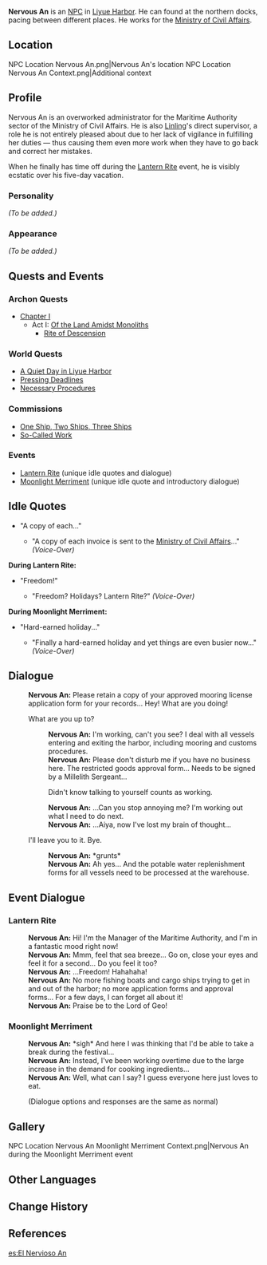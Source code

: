 {{Meta
<!-- REMOVE THIS TEMPLATE AFTER ADDING MISSING INFO -->
|missing_NPC_profile  = yes
}}
{{Character Infobox
|image            = NPC Nervous An.png
|region           = Liyue
|affiliation      = Ministry of Civil Affairs
|title            = Administrator, Maritime Authority
|type             = NPC
|voiceEN          = [https://www.brandonwincklervoice.com/ Brandon Winckler]<ref>Brandon Winckler: [https://6cfcd0e2-8353-403a-a663-fca4b6e4b32d.filesusr.com/ugd/96d6e0_510f87f1c193464181e62bec82f3e7c2.pdf EN VA's Resume]</ref>
}}
'''Nervous An''' is an [[NPC]] in [[Liyue Harbor]]. He can found at the northern docks, pacing between different places. He works for the [[Ministry of Civil Affairs]].

==Location==
<gallery hideaddbutton="true" captionalign="center">
NPC Location Nervous An.png|Nervous An's location
NPC Location Nervous An Context.png|Additional context
</gallery>

==Profile==
<!-- detailed story/lore information goes here -->
Nervous An is an overworked administrator for the Maritime Authority sector of the Ministry of Civil Affairs. He is also [[Linling]]'s direct supervisor, a role he is not entirely pleased about due to her lack of vigilance in fulfilling her duties &mdash; thus causing them even more work when they have to go back and correct her mistakes.

When he finally has time off during the [[Lantern Rite]] event, he is visibly ecstatic over his five-day vacation.

===Personality===
''(To be added.)''

===Appearance===
''(To be added.)''

==Quests and Events==
===Archon Quests===
* [[Chapter I]]
** Act I: [[Of the Land Amidst Monoliths]]
*** [[Rite of Descension]]

===World Quests===
*[[A Quiet Day in Liyue Harbor]]
*[[Pressing Deadlines]]
*[[Necessary Procedures]]

===Commissions===
*[[One Ship, Two Ships, Three Ships]]
*[[So-Called Work]]

===Events===
* [[Lantern Rite]] (unique idle quotes and dialogue)
* [[Moonlight Merriment]] (unique idle quote and introductory dialogue)

==Idle Quotes==
*"A copy of each..."
**{{A|VO Nervous An 01.ogg}} "A copy of each invoice is sent to the [[Ministry of Civil Affairs]]..." ''(Voice-Over)''

'''During Lantern Rite:'''
*"Freedom!"
**{{A|VO Nervous An 01 (Lantern Rite).ogg}} "Freedom? Holidays? Lantern Rite?" ''(Voice-Over)''

'''During Moonlight Merriment:'''
*"Hard-earned holiday..."
** {{A|VO Nervous An 01 (Moonlight Merriment).ogg}} "Finally a hard-earned holiday and yet things are even busier now..." ''(Voice-Over)''

==Dialogue==
{{Dialogue start}}
:'''Nervous An:''' Please retain a copy of your approved mooring license application form for your records... Hey! What are you doing!
:{{DIcon}} What are you up to?
::'''Nervous An:''' I'm working, can't you see? I deal with all vessels entering and exiting the harbor, including mooring and customs procedures.
::'''Nervous An:''' Please don't disturb me if you have no business here. The restricted goods approval form... Needs to be signed by a Millelith Sergeant...
::{{DIcon}} Didn't know talking to yourself counts as working.
::'''Nervous An:''' ...Can you stop annoying me? I'm working out what I need to do next.
::'''Nervous An:''' ...Aiya, now I've lost my brain of thought...
:{{DIcon}} I'll leave you to it. Bye.
::'''Nervous An:''' *grunts*
::'''Nervous An:''' Ah yes... And the potable water replenishment forms for all vessels need to be processed at the warehouse.
{{Dialogue end}}

==Event Dialogue==
===Lantern Rite===
{{Dialogue start}}
:'''Nervous An:''' Hi! I'm the Manager of the Maritime Authority, and I'm in a fantastic mood right now!
:'''Nervous An:''' Mmm, feel that sea breeze... Go on, close your eyes and feel it for a second... Do you feel it too?
:'''Nervous An:''' ...Freedom! Hahahaha!
:'''Nervous An:''' No more fishing boats and cargo ships trying to get in and out of the harbor; no more application forms and approval forms... For a few days, I can forget all about it!
:'''Nervous An:''' Praise be to the Lord of Geo!
{{Dialogue end}}
===Moonlight Merriment===
{{Dialogue start}}
:'''Nervous An:''' *sigh* And here I was thinking that I'd be able to take a break during the festival...
:'''Nervous An:''' Instead, I've been working overtime due to the large increase in the demand for cooking ingredients...
:'''Nervous An:''' Well, what can I say? I guess everyone here just loves to eat.
:;(Dialogue options and responses are the same as normal)
{{Dialogue end}}

==Gallery==
<gallery hideaddbutton="true" captionalign="center">
NPC Location Nervous An Moonlight Merriment Context.png|Nervous An during the Moonlight Merriment event
</gallery>

==Other Languages==
{{Other Languages|default_hidden = 1
|en      = Nervous An
|zhs     = 小安
|zhs_rm  = Xiǎo Ān
|zht     = 小安
|zht_rm  = Xiǎo Ān
|ja      = 安
|ja_rm   = Yasu
|ko      = 소안
|ko_rm   = So'an
|es      = El Nervioso An
|fr      = An le nerveux
|ru      = Нервный Ань
|th      = An ผู้แสนประหม่า
|th_rm   = An Phu Saen Prama
|vi      = Tiểu An
|de      = Nervöser An
|id      = Nervous An
|pt      = An Nervoso
}}

==Change History==
{{Change History|1.0}}

==References==
{{Reflist}}

[[es:El Nervioso An]]